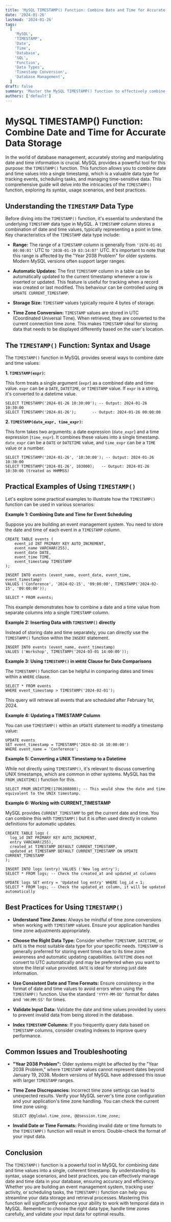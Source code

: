 ```yaml
---
title: 'MySQL TIMESTAMP() Function: Combine Date and Time for Accurate Data Storage'
date: '2024-01-26'
lastmod: '2024-01-26'
tags:
  [
    'MySQL',
    'TIMESTAMP',
    'Date',
    'Time',
    'Database',
    'SQL',
    'Function',
    'Data Types',
    'Timestamp Conversion',
    'Database Management',
  ]
draft: false
summary: 'Master the MySQL TIMESTAMP() function to effectively combine date and time values, ensuring accurate and efficient data storage in your database. Learn how to use it with practical examples.'
authors: ['default']
---
```


# MySQL TIMESTAMP() Function: Combine Date and Time for Accurate Data Storage

In the world of database management, accurately storing and manipulating date and time information is crucial. MySQL provides a powerful tool for this purpose: the `TIMESTAMP()` function. This function allows you to combine date and time values into a single timestamp, which is a valuable data type for tracking events, scheduling tasks, and managing time-sensitive data. This comprehensive guide will delve into the intricacies of the `TIMESTAMP()` function, exploring its syntax, usage scenarios, and best practices.

## Understanding the `TIMESTAMP` Data Type

Before diving into the `TIMESTAMP()` function, it's essential to understand the underlying `TIMESTAMP` data type in MySQL. A `TIMESTAMP` column stores a combination of date and time values, typically representing a point in time. Key characteristics of the `TIMESTAMP` data type include:

- **Range:** The range of a `TIMESTAMP` column is generally from `'1970-01-01 00:00:01'` UTC to `'2038-01-19 03:14:07'` UTC. It's important to note that this range is affected by the "Year 2038 Problem" for older systems. Modern MySQL versions often support larger ranges.

- **Automatic Updates:** The first `TIMESTAMP` column in a table can be automatically updated to the current timestamp whenever a row is inserted or updated. This feature is useful for tracking when a record was created or last modified. This behaviour can be controlled using `ON UPDATE CURRENT_TIMESTAMP`.

- **Storage Size:** `TIMESTAMP` values typically require 4 bytes of storage.

- **Time Zone Conversion:** `TIMESTAMP` values are stored in UTC (Coordinated Universal Time). When retrieved, they are converted to the current connection time zone. This makes `TIMESTAMP` ideal for storing data that needs to be displayed differently based on the user's location.

## The `TIMESTAMP()` Function: Syntax and Usage

The `TIMESTAMP()` function in MySQL provides several ways to combine date and time values:

**1. `TIMESTAMP(expr)`:**

This form treats a single argument (`expr`) as a combined date and time value. `expr` can be a `DATE`, `DATETIME`, or `TIMESTAMP` value. If `expr` is a string, it's converted to a datetime value.

```plaintext
SELECT TIMESTAMP('2024-01-26 10:30:00'); -- Output: 2024-01-26 10:30:00
SELECT TIMESTAMP('2024-01-26');       -- Output: 2024-01-26 00:00:00
```

**2. `TIMESTAMP(date_expr, time_expr)`:**

This form takes two arguments: a date expression (`date_expr`) and a time expression (`time_expr`). It combines these values into a single timestamp. `date_expr` can be a `DATE` or `DATETIME` value, and `time_expr` can be a `TIME` value or a number.

```plaintext
SELECT TIMESTAMP('2024-01-26', '10:30:00'); -- Output: 2024-01-26 10:30:00
SELECT TIMESTAMP('2024-01-26', 103000);   -- Output: 2024-01-26 10:30:00 (treated as HHMMSS)
```

## Practical Examples of Using `TIMESTAMP()`

Let's explore some practical examples to illustrate how the `TIMESTAMP()` function can be used in various scenarios:

**Example 1: Combining Date and Time for Event Scheduling**

Suppose you are building an event management system. You need to store the date and time of each event in a `TIMESTAMP` column.

```plaintext
CREATE TABLE events (
    event_id INT PRIMARY KEY AUTO_INCREMENT,
    event_name VARCHAR(255),
    event_date DATE,
    event_time TIME,
    event_timestamp TIMESTAMP
);

INSERT INTO events (event_name, event_date, event_time, event_timestamp)
VALUES ('Conference', '2024-02-15', '09:00:00', TIMESTAMP('2024-02-15', '09:00:00'));

SELECT * FROM events;
```

This example demonstrates how to combine a date and a time value from separate columns into a single `TIMESTAMP` column.

**Example 2: Inserting Data with `TIMESTAMP()` directly**

Instead of storing date and time separately, you can directly use the `TIMESTAMP()` function within the `INSERT` statement.

```plaintext
INSERT INTO events (event_name, event_timestamp)
VALUES ('Workshop', TIMESTAMP('2024-03-01 14:00:00'));
```

**Example 3: Using `TIMESTAMP()` in `WHERE` Clause for Date Comparisons**

The `TIMESTAMP()` function can be helpful in comparing dates and times within a `WHERE` clause.

```plaintext
SELECT * FROM events
WHERE event_timestamp > TIMESTAMP('2024-02-01');
```

This query will retrieve all events that are scheduled after February 1st, 2024.

**Example 4: Updating a TIMESTAMP Column**

You can use `TIMESTAMP()` within an `UPDATE` statement to modify a timestamp value:

```plaintext
UPDATE events
SET event_timestamp = TIMESTAMP('2024-02-16 10:00:00')
WHERE event_name = 'Conference';
```

**Example 5: Converting a UNIX Timestamp to a Datetime**

While not directly using `TIMESTAMP()`, it's relevant to discuss converting UNIX timestamps, which are common in other systems. MySQL has the `FROM_UNIXTIME()` function for this.

```plaintext
SELECT FROM_UNIXTIME(1706308800); -- This would show the date and time equivalent to the UNIX timestamp.
```

**Example 6: Working with CURRENT_TIMESTAMP**

MySQL provides `CURRENT_TIMESTAMP` to get the current date and time. You can combine this with `TIMESTAMP()` but it is often used directly in column definitions for automatic updates.

```plaintext
CREATE TABLE logs (
  log_id INT PRIMARY KEY AUTO_INCREMENT,
  entry VARCHAR(255),
  created_at TIMESTAMP DEFAULT CURRENT_TIMESTAMP,
  updated_at TIMESTAMP DEFAULT CURRENT_TIMESTAMP ON UPDATE CURRENT_TIMESTAMP
);

INSERT INTO logs (entry) VALUES ('New log entry');
SELECT * FROM logs; -- Check the created_at and updated_at columns

UPDATE logs SET entry = 'Updated log entry' WHERE log_id = 1;
SELECT * FROM logs; -- Check the updated_at column, it will be updated automatically
```

## Best Practices for Using `TIMESTAMP()`

- **Understand Time Zones:** Always be mindful of time zone conversions when working with `TIMESTAMP` values. Ensure your application handles time zone adjustments appropriately.

- **Choose the Right Data Type:** Consider whether `TIMESTAMP`, `DATETIME`, or `DATE` is the most suitable data type for your specific needs. `TIMESTAMP` is generally preferred for storing event times due to its time zone awareness and automatic updating capabilities. `DATETIME` does not convert to UTC automatically and may be preferred when you want to store the literal value provided. `DATE` is ideal for storing just date information.

- **Use Consistent Date and Time Formats:** Ensure consistency in the format of date and time values to avoid errors when using the `TIMESTAMP()` function. Use the standard `'YYYY-MM-DD'` format for dates and `'HH:MM:SS'` for times.

- **Validate Input Data:** Validate the date and time values provided by users to prevent invalid data from being stored in the database.

- **Index `TIMESTAMP` Columns:** If you frequently query data based on `TIMESTAMP` columns, consider creating indexes to improve query performance.

## Common Issues and Troubleshooting

- **"Year 2038 Problem":** Older systems might be affected by the "Year 2038 Problem," where `TIMESTAMP` values cannot represent dates beyond January 19, 2038. Modern versions of MySQL have addressed this issue with larger `TIMESTAMP` ranges.

- **Time Zone Discrepancies:** Incorrect time zone settings can lead to unexpected results. Verify your MySQL server's time zone configuration and your application's time zone handling. You can check the current time zone using:

  ```plaintext
  SELECT @@global.time_zone, @@session.time_zone;
  ```

- **Invalid Date or Time Formats:** Providing invalid date or time formats to the `TIMESTAMP()` function will result in errors. Double-check the format of your input data.

## Conclusion

The `TIMESTAMP()` function is a powerful tool in MySQL for combining date and time values into a single, coherent timestamp. By understanding its syntax, usage scenarios, and best practices, you can effectively manage date and time data in your database, ensuring accuracy and efficiency. Whether you are building an event management system, tracking user activity, or scheduling tasks, the `TIMESTAMP()` function can help you streamline your data storage and retrieval processes. Mastering this function will significantly enhance your ability to work with temporal data in MySQL. Remember to choose the right data type, handle time zones carefully, and validate your input data for optimal results.
